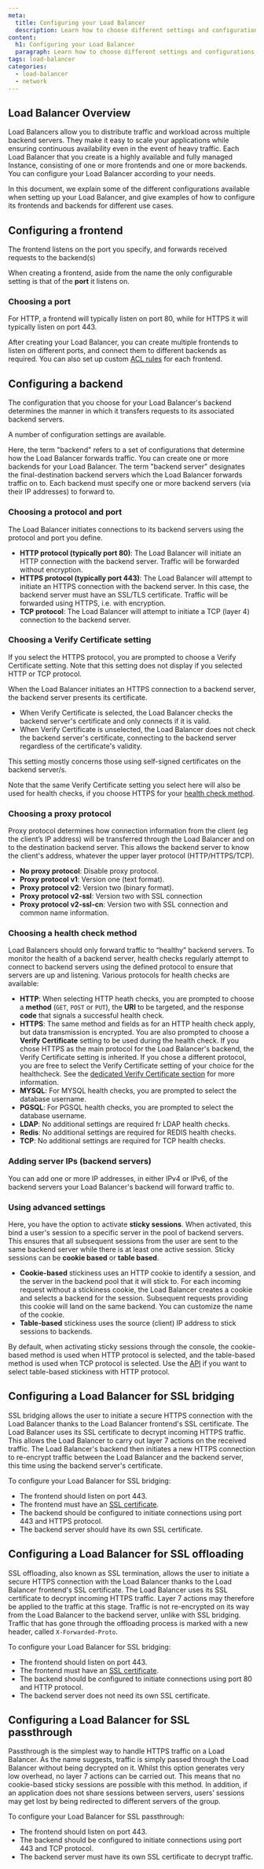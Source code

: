 ```yaml
---
meta:
  title: Configuring your Load Balancer
  description: Learn how to choose different settings and configurations for your Load Balancer depending on your needs
content:
  h1: Configuring your Load Balancer
  paragraph: Learn how to choose different settings and configurations for your Load Balancer depending on your needs
tags: load-balancer
categories: 
  - load-balancer
  - network
---
```


## Load Balancer Overview

Load Balancers allow you to distribute traffic and workload across multiple backend servers. They make it easy to scale your applications while ensuring continuous availability even in the event of heavy traffic. Each Load Balancer that you create is a highly available and fully managed Instance, consisting of one or more frontends and one or more backends. You can configure your Load Balancer according to your needs.

In this document, we explain some of the different configurations available when setting up your Load Balancer, and give examples of how to configure its frontends and backends for different use cases.

## Configuring a frontend

The frontend listens on the port you specify, and forwards received requests to the backend(s)

When creating a frontend, aside from the name the only configurable setting is that of the **port** it listens on.

### Choosing a port

For HTTP, a frontend will typically listen on port 80, while for HTTPS it will typically listen on port 443. 

After creating your Load Balancer, you can create multiple frontends to listen on different ports, and connect them to different backends as required. You can also set up custom [ACL rules](/network/load-balancer/how-to/create-manage-acls/) for each frontend.

## Configuring a backend 

The configuration that you choose for your Load Balancer's backend determines the manner in which it transfers requests to its associated backend servers.

A number of configuration settings are available.

<Message type="note">

  Here, the term "backend" refers to a set of configurations that determine how the Load Balancer forwards traffic. You can create one or more backends for your Load Balancer. The term "backend server" designates the final-destination backend servers which the Load Balancer forwards traffic on to. Each backend must specify one or more backend servers (via their IP addresses) to forward to.

</Message>

### Choosing a protocol and port 

The Load Balancer initiates connections to its backend servers using the protocol and port you define. 

* **HTTP protocol (typically port 80)**: The Load Balancer will initiate an HTTP connection with the backend server. Traffic will be forwarded without encryption.
* **HTTPS protocol (typically port 443)**: The Load Balancer will attempt to initiate an HTTPS connection with the backend server. In this case, the backend server must have an SSL/TLS certificate. Traffic will be forwarded using HTTPS, i.e. with encryption.
* **TCP protocol**: The Load Balancer will attempt to initiate a TCP (layer 4) connection to the backend server. 

### Choosing a Verify Certificate setting

If you select the HTTPS protocol, you are prompted to choose a Verify Certificate setting. Note that this setting does not display if you selected HTTP or TCP protocol.

When the Load Balancer initiates an HTTPS connection to a backend server, the backend server presents its certificate. 
- When Verify Certificate is selected, the Load Balancer checks the backend server's certificate and only connects if it is valid.
- When Verify Certificate is unselected, the Load Balancer does not check the backend server's certificate, connecting to the backend server regardless of the certificate's validity. 

This setting mostly concerns those using self-signed certificates on the backend server/s.

Note that the same Verify Certificate setting you select here will also be used for health checks, if you choose HTTPS for your [health check method](#choosing-a-health-check-method).

### Choosing a proxy protocol

Proxy protocol determines how connection information from the client (eg the client’s IP address) will be transferred through the Load Balancer and on to the destination backend server. This allows the backend server to know the client's address, whatever the upper layer protocol (HTTP/HTTPS/TCP). 

* **No proxy protocol**:  Disable proxy protocol.
* **Proxy protocol v1**: Version one (text format).
* **Proxy protocol v2**: Version two (binary format).
* **Proxy protocol v2-ssl**: Version two with SSL connection
* **Proxy protocol v2-ssl-cn**:  Version two with SSL connection and common name information.

### Choosing a health check method

Load Balancers should only forward traffic to “healthy” backend servers. To monitor the health of a backend server, health checks regularly attempt to connect to backend servers using the defined protocol to ensure that servers are up and listening. Various protocols for health checks are available:

* **HTTP**: When selecting HTTP heath checks, you are prompted to choose a **method** (`GET`, `POST` or `PUT`), the **URI** to be targeted, and the response **code** that signals a successful health check.
* **HTTPS**: The same method and fields as for an HTTP health check apply, but data transmission is encrypted. You are also prompted to choose a **Verify Certificate** setting to be used during the health check. If you chose HTTPS as the main protocol for the Load Balancer's backend, the Verify Certificate setting is inherited. If you chose a different protocol, you are free to select the Verify Certificate setting of your choice for the healthcheck. See the [dedicated Verify Certificate section](#choosing-a-verify-certificate-setting) for more information.
* **MYSQL**: For MYSQL health checks, you are prompted to select the database username.
* **PGSQL**: For PGSQL health checks, you are prompted to select the database username.
* **LDAP**: No additional settings are required fr LDAP health checks.
* **Redis**: No additional settings are required for REDIS health checks.
* **TCP**: No additional settings are required for TCP health checks.

### Adding server IPs (backend servers)

You can add one or more IP addresses, in either IPv4 or IPv6, of the backend servers your Load Balancer's backend will forward traffic to.

### Using advanced settings

Here, you have the option to activate **sticky sessions**. When activated, this bind a user's session to a specific server in the pool of backend servers. This ensures that all subsequent sessions from the user are sent to the same backend server while there is at least one active session. Sticky sessions can be **cookie based** or **table based**.

- **Cookie-based** stickiness uses an HTTP cookie to identify a session, and the server in the backend pool that it will stick to. For each incoming request without a stickiness cookie, the Load Balancer creates a cookie and selects a backend for the session. Subsequent requests providing this cookie will land on the same backend. You can customize the name of the cookie.
- **Table-based** stickiness uses the source (client) IP address to stick sessions to backends.

By default, when activating sticky sessions through the console, the cookie-based method is used when HTTP protocol is selected, and the table-based method is used when TCP protocol is selected. Use the [API](https://developers.scaleway.com/en/products/lb/zoned_api/) if you want to select table-based stickiness with HTTP protocol.

## Configuring a Load Balancer for SSL bridging

SSL bridging allows the user to initiate a secure HTTPS connection with the Load Balancer thanks to the Load Balancer frontend's SSL certificate. The Load Balancer uses its SSL certificate to decrypt incoming HTTPS traffic. This allows the Load Balancer to carry out layer 7 actions on the received traffic. The Load Balancer's backend then initiates a new HTTPS connection to re-encrypt traffic between the Load Balancer and the backend server, this time using the backend server's certificate. 

<Lightbox src="scaleway-ssl-bridging.webp" alt="" />

To configure your Load Balancer for SSL bridging:

- The frontend should listen on port 443.
- The frontend must have an [SSL certificate](TODO).
- The backend should be configured to initiate connections using port 443 and HTTPS protocol.
- The backend server should have its own SSL certificate.

## Configuring a Load Balancer for SSL offloading

SSL offloading, also known as SSL termination, allows the user to initiate a secure HTTPS connection with the Load Balancer thanks to the Load Balancer frontend's SSL certificate. The Load Balancer uses its SSL certificate to decrypt incoming HTTPS traffic. Layer 7 actions may therefore be applied to the traffic at this stage. Traffic is not re-encrypted on its way from the Load Balancer to the backend server, unlike with SSL bridging. Traffic that has gone through the offloading process is marked with a new header, called `X-Forwarded-Proto`.

<Lightbox src="scaleway-ssl-bridging.webp" alt="" />

To configure your Load Balancer for SSL bridging:

- The frontend should listen on port 443.
- The frontend must have an [SSL certificate](TODO).
- The backend should be configured to initiate connections using port 80 and HTTP protocol.
- The backend server does not need its own SSL certificate.

## Configuring a Load Balancer for SSL passthrough

Passthrough is the simplest way to handle HTTPS traffic on a Load Balancer. As the name suggests, traffic is simply passed through the Load Balancer without being decrypted on it. Whilst this option generates very low overhead, no layer 7 actions can be carried out. This means that no cookie-based sticky sessions are possible with this method. In addition, if an application does not share sessions between servers, users’ sessions may get lost by being redirected to different servers of the group. 

<Lightbox src="scaleway-ssl-passthrough.webp" alt="" />

To configure your Load Balancer for SSL passthrough:

- The frontend should listen on port 443.
- The backend should be configured to initiate connections using port 443 and TCP protocol.
- The backend server must have its own SSL certificate to decrypt traffic.